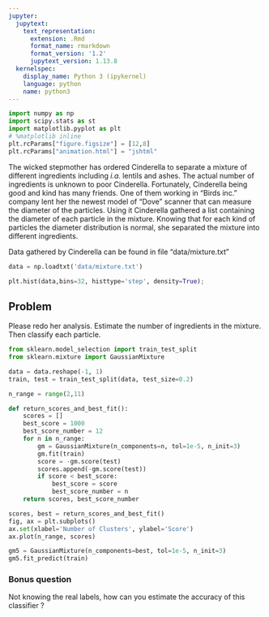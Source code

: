 ```yaml
---
jupyter:
  jupytext:
    text_representation:
      extension: .Rmd
      format_name: rmarkdown
      format_version: '1.2'
      jupytext_version: 1.13.8
  kernelspec:
    display_name: Python 3 (ipykernel)
    language: python
    name: python3
---
```


```python
import numpy as np
import scipy.stats as st
import matplotlib.pyplot as plt
# %matplotlib inline
plt.rcParams["figure.figsize"] = [12,8]
plt.rcParams["animation.html"] = "jshtml"
```

The wicked stepmother has ordered Cinderella to separate a mixture of different ingredients including _i.a._ lentils and ashes. The actual number of ingredients is unknown to poor Cinderella. Fortunately, Cinderella being good and kind has many friends. One of them working in "Birds inc." company lent her the newest model of "Dove" scanner that can measure the diameter of the particles. Using it Cinderella gathered a list containing the diameter of each particle in the mixture. Knowing that for each kind of particles the diameter distribution is normal, she separated the mixture into different ingredients.


Data gathered by  Cinderella can be found in file "data/mixture.txt"

```python
data = np.loadtxt('data/mixture.txt')
```

```python
plt.hist(data,bins=32, histtype='step', density=True);
```

<!-- #region tags=["problem"] -->
## Problem
<!-- #endregion -->

<!-- #region tags=["problem"] -->
Please redo her analysis. Estimate the number of ingredients in the mixture. Then classify each particle.
<!-- #endregion -->

```python
from sklearn.model_selection import train_test_split
from sklearn.mixture import GaussianMixture

data = data.reshape(-1, 1)
train, test = train_test_split(data, test_size=0.2)
```

```python
n_range = range(2,11)

def return_scores_and_best_fit():
    scores = []
    best_score = 1000
    best_score_number = 12
    for n in n_range:
        gm = GaussianMixture(n_components=n, tol=1e-5, n_init=3)
        gm.fit(train)
        score = -gm.score(test)
        scores.append(-gm.score(test))
        if score < best_score:
            best_score = score
            best_score_number = n
    return scores, best_score_number
```

```python
scores, best = return_scores_and_best_fit()
fig, ax = plt.subplots()
ax.set(xlabel='Number of Clusters', ylabel='Score')
ax.plot(n_range, scores)
```

```python
gm5 = GaussianMixture(n_components=best, tol=1e-5, n_init=3)
gm5.fit_predict(train)
```

### Bonus question

<!-- #region tags=["problem"] -->
Not knowing the real labels, how can you estimate  the accuracy of this classifier ? 
<!-- #endregion -->
